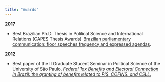 ```yaml
---
title: "Awards"
---
```


**2017**

-   Best Brazilian Ph.D. Thesis in Political Science and International Relations (CAPES Thesis Awards): [Brazilian parliamentary communication: floor speeches frequency and expressed agendas](http://www.teses.usp.br/teses/disponiveis/8/8131/tde-04112016-124733/pt-br.php).

**2012**

-   Best paper of the II Graduate Student Seminar in Political Science of the University of São Paulo. [*Federal Tax Benefits and Electoral Connection in Brazil: the granting of benefits related to PIS, COFINS, and CSLL.*](http://www.fflch.usp.br/dcp/assets/docs/PDF/melhores_trabalhos_II_seminario_discente_2012.pdf)
